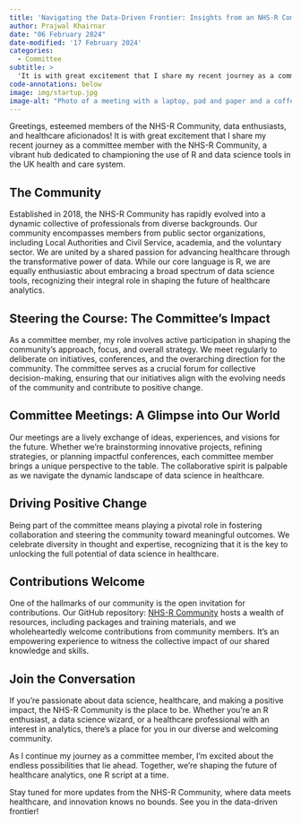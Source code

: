 ```yaml
---
title: 'Navigating the Data-Driven Frontier: Insights from an NHS-R Committee Member'
author: Prajwal Khairnar
date: "06 February 2024"
date-modified: '17 February 2024'
categories:
  - Committee
subtitle: >
  'It is with great excitement that I share my recent journey as a committee member with the NHS-R Community, a vibrant hub dedicated to championing the use of R and data science tools in the UK health and care system.'
code-annotations: below
image: img/startup.jpg
image-alt: "Photo of a meeting with a laptop, pad and paper and a coffee mug."
---
```


<!-- Image by <a href="https://pixabay.com/users/startupstockphotos-690514/?utm_source=link-attribution&utm_medium=referral&utm_campaign=image&utm_content=594090">StartupStockPhotos</a> from <a href="https://pixabay.com//?utm_source=link-attribution&utm_medium=referral&utm_campaign=image&utm_content=594090">Pixabay</a> -->

Greetings, esteemed members of the NHS-R Community, data enthusiasts, and healthcare aficionados! It is with great excitement that I share my recent journey as a committee member with the NHS-R Community, a vibrant hub dedicated to championing the use of R and data science tools in the UK health and care system.

## The Community

Established in 2018, the NHS-R Community has rapidly evolved into a dynamic collective of professionals from diverse backgrounds. Our community encompasses members from public sector organizations, including Local Authorities and Civil Service, academia, and the voluntary sector. We are united by a shared passion for advancing healthcare through the transformative power of data. While our core language is R, we are equally enthusiastic about embracing a broad spectrum of data science tools, recognizing their integral role in shaping the future of healthcare analytics.

## Steering the Course: The Committee's Impact

As a committee member, my role involves active participation in shaping the community's approach, focus, and overall strategy. We meet regularly to deliberate on initiatives, conferences, and the overarching direction for the community. The committee serves as a crucial forum for collective decision-making, ensuring that our initiatives align with the evolving needs of the community and contribute to positive change.

## Committee Meetings: A Glimpse into Our World

Our meetings are a lively exchange of ideas, experiences, and visions for the future. Whether we're brainstorming innovative projects, refining strategies, or planning impactful conferences, each committee member brings a unique perspective to the table. The collaborative spirit is palpable as we navigate the dynamic landscape of data science in healthcare.

## Driving Positive Change

Being part of the committee means playing a pivotal role in fostering collaboration and steering the community toward meaningful outcomes. We celebrate diversity in thought and expertise, recognizing that it is the key to unlocking the full potential of data science in healthcare.

## Contributions Welcome

One of the hallmarks of our community is the open invitation for contributions. Our GitHub repository: [NHS-R Community](https://github.com/nhs-r-community) hosts a wealth of resources, including packages and training materials, and we wholeheartedly welcome contributions from community members. It's an empowering experience to witness the collective impact of our shared knowledge and skills.

## Join the Conversation

If you're passionate about data science, healthcare, and making a positive impact, the NHS-R Community is the place to be. Whether you're an R enthusiast, a data science wizard, or a healthcare professional with an interest in analytics, there's a place for you in our diverse and welcoming community.

As I continue my journey as a committee member, I'm excited about the endless possibilities that lie ahead. Together, we're shaping the future of healthcare analytics, one R script at a time.

Stay tuned for more updates from the NHS-R Community, where data meets healthcare, and innovation knows no bounds. See you in the data-driven frontier!
